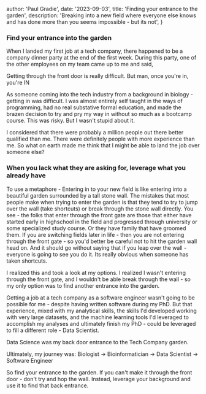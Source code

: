 
  author: 'Paul Gradie',
  date: '2023-09-03',
  title: 'Finding your entrance to the garden',
  description: 'Breaking into a new field where everyone else knows and has done more than you seems impossible - but its not',
}



### Find your entrance into the garden

When I landed my first job at a tech company, there happened to be a company dinner party at the end of the first week. During this party, one of the other employees on my team came up to me and said,

<Justify position="center">
    <Quote>Getting through the front door is really difficult. But man, once you're in, you're IN</Quote>
</Justify>

As someone coming into the tech industry from a background in biology - getting in was difficult. I was almost entirely self taught in the ways of programming, had no real substative formal education, and made the brazen decision to try and pry my way in without so much as a bootcamp course. This was risky. But I wasn't stupid about it.

I considered that there were probably a million people out there better qualified than me. There were definitely people with more experience than me. So what on earth made me think that I might be able to land the job over someone else?

### When you lack what they are asking for, leverage what you already have

To use a metaphore - Entering in to your new field is like entering into a beautiful garden surrounded by a tall stone wall. The mistakes that most people make when trying to enter the garden is that they tend to try to jump over the wall (take shortcuts) or break through the stone wall directly. You see - the folks that enter through the front gate are those that either have started early in highschool in the field and progressed through university or some specialized study course. Or they have family that have groomed them. If you are switching fields later in life - then you are not entering through the front gate - so you'd better be careful not to hit the garden wall head on. And it should go without saying that if you leap over the wall - everyone is going to see you do it. Its really obvious when someone has taken shortcuts.

I realized this and took a look at my options. I realized I wasn't entering through the front gate, and I wouldn't be able break through the wall - so my only option was to find another entrance into the garden.

Getting a job at a tech company as a software engineer wasn't going to be possible for me - despite having written software during my PhD. But that experience, mixed with my analytical skills, the skills I'd developed working with very large datasets, and the machine learning tools I'd leveraged to accomplish my analyses and ultimately finish my PhD - could be leveraged to fill a different role - Data Scientist.

Data Science was my back door entrance to the Tech Company garden.

Ultimately, my journey was: Biologist -> Bioinformatician -> Data Scientist -> Software Engineer

So find your entrance to the garden. If you can't make it through the front door - don't try and hop the wall. Instead, leverage your background and use it to find that back entrance.
